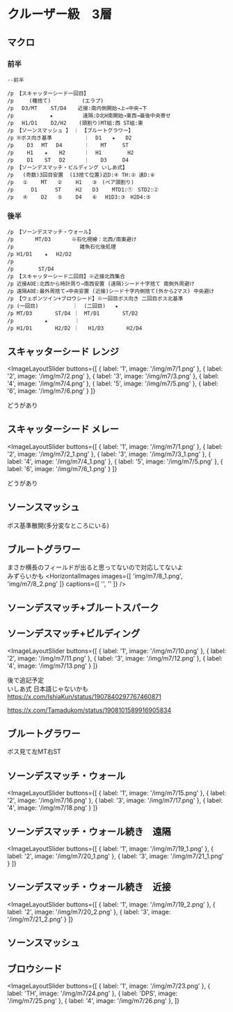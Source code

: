 

# クルーザー級　3層

##  マクロ
### 前半
```
--前半

/p 【スキャッターシード一回目】
/p     (種捨て)　　　　　　(エラプ)
/p 　D3/MT　　 ST/D4  　近接:南内側開始→上→中央→下
/p 　　　    　★　　　　   遠隔:D北H南開始→東西→最後中央寄せ
/p 　H1/D1　　 D2/H2    (頭割り)MT組:西 ST組:東
/p 【ソーンスマッシュ 】　｜ 【ブルートグラワー】
/p ※ボス向き基準　    　   ｜  D1　　★　　D2
/p 　　D3　 MT　 D4       ｜ 　 MT　　　ST
/p 　　H1 　 ★ 　 H2      ｜  H1　　　　　H2
/p 　　D1 　 ST 　D2      ｜ 　 D3　　　D4
/p 【ソーンデスマッチ・ビルディング いしあ式】
/p   (奇数)3回目安置  (13捨て位置)近D:④ TH:② 遠D:⑥
/p   ①　 　MT　　②　 　H1　　③　(ペア頭割り)
/p   　 D1　    ST   　H2　　D3　　 MTD1:①　STD2:②
/p   ④　　 D2　　⑤　　 D4　　⑥　 H1D3:③　H2D4:⑤
```

### 後半
```
/p 【ソーンデスマッチ・ウォール】
/p 　　　 MT/D3　　　　※石化視線：北西/南東避け
/p 　　　　　　　　　　　  雑魚石化後処理
/p H1/D1    ★　 H2/D2
/p 　　　　 
/p 　　　  ST/D4
/p 【スキャッターシード二回目】※近接北西集合
/p 近接AOE:北西から時計周り→南西安置 (遠隔)シード十字捨て 南側外周避け
/p 遠隔AOE:最外周捨て→中央安置 (近接)シード十字内側捨て(外から2マス) 中央避け
/p 【ウェポンツイン+ブロウシード】※一回目ボス向き 二回目ボス北基準
/p (一回目)　　　　　　 ｜  (二回目)   ★
/p MT/D3　 　   ST/D4 ｜　MT/D1　　    ST/D2  
/p 　　　    ★　　　　  ｜
/p H1/D1　　    H2/D2 ｜   H1/D3　　    H2/D4  
```

## スキャッターシード レンジ　<HeadingYouTubeIcon videoId="z3FFRdmcz_U" startTime={56} />
<ImageLayoutSlider
  buttons={[
    { label: '1', image: '/img/m7/1.png' },
    { label: '2', image: '/img/m7/2.png' },
    { label: '3', image: '/img/m7/3.png' },
    { label: '4', image: '/img/m7/4.png' },
    { label: '5', image: '/img/m7/5.png' },
    { label: '6', image: '/img/m7/6.png' }
  ]}
>
どうがあり
</ImageLayoutSlider>

## スキャッターシード メレー　<HeadingYouTubeIcon videoId="cVgojWqULRI" startTime={13340} />
<ImageLayoutSlider
  buttons={[
    { label: '1', image: '/img/m7/1.png' },
    { label: '2', image: '/img/m7/2_1.png' },
    { label: '3', image: '/img/m7/3_1.png' },
    { label: '4', image: '/img/m7/4_1.png' },
    { label: '5', image: '/img/m7/5.png' },
    { label: '6', image: '/img/m7/6_1.png' }
  ]}
>
どうがあり
</ImageLayoutSlider>

## ソーンスマッシュ

<ImageLayout src="img/m7/7.png" alt="ソーンスマッシュ">
ボス基準散開(多分変なところにいる)
</ImageLayout>

## ブルートグラワー
まさか横長のフィールドが出ると思ってないので対応してないよ  
みずらいかも
<HorizontalImages 
  images={[
    'img/m7/8_1.png',
    'img/m7/8_2.png'
  ]}
  captions={[
    '',
    ''
  ]}
/>

## ソーンデスマッチ+ブルートスパーク

<ImageLayout src="img/m7/9.png" alt="ソーンデスマッチ">
</ImageLayout>

## ソーンデスマッチ+ビルディング
<ImageLayoutSlider
  buttons={[
    { label: '1', image: '/img/m7/10.png' },
    { label: '2', image: '/img/m7/11.png' },
    { label: '3', image: '/img/m7/12.png' },
    { label: '4', image: '/img/m7/13.png' }
  ]}
>
後で追記予定  
いしあ式 日本語じゃないかも https://x.com/IshiaKun/status/1907840297767460871  

  
https://x.com/Tamadukom/status/1908101589916905834
</ImageLayoutSlider>

## ブルートグラワー

<ImageLayout src="img/m7/14.png" alt="ブルートグラワー2">
ボス見て左MT右ST
</ImageLayout>

## ソーンデスマッチ・ウォール
<ImageLayoutSlider
  buttons={[
    { label: '1', image: '/img/m7/15.png' },
    { label: '2', image: '/img/m7/16.png' },
    { label: '3', image: '/img/m7/17.png' },
    { label: '4', image: '/img/m7/18.png' }
  ]}
>

</ImageLayoutSlider>

## ソーンデスマッチ・ウォール続き　遠隔
<ImageLayoutSlider
  buttons={[
    { label: '1', image: '/img/m7/19_1.png' },
    { label: '2', image: '/img/m7/20_1.png' },
    { label: '3', image: '/img/m7/21_1.png' }
  ]}
>

</ImageLayoutSlider>


## ソーンデスマッチ・ウォール続き　近接
<ImageLayoutSlider
  buttons={[
    { label: '1', image: '/img/m7/19_2.png' },
    { label: '2', image: '/img/m7/20_2.png' },
    { label: '3', image: '/img/m7/21_2.png' }
  ]}
>

</ImageLayoutSlider>

## ソーンスマッシュ

<ImageLayout src="img/m7/22.png" alt="ソーンスマッシュ">
</ImageLayout>

## ブロウシード
<ImageLayoutSlider
  buttons={[
    { label: '1', image: '/img/m7/23.png' },
    { label: 'TH', image: '/img/m7/24.png' },
    { label: 'DPS', image: '/img/m7/25.png' },
    { label: '4', image: '/img/m7/26.png' },
  ]}
>
</ImageLayoutSlider>
